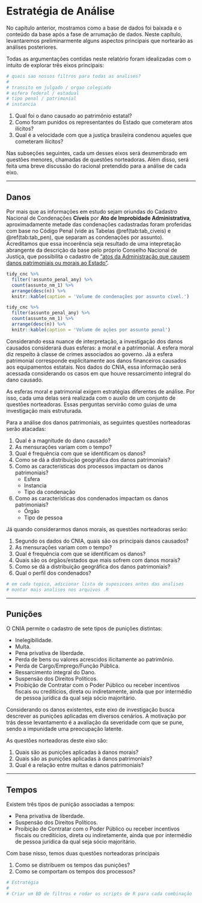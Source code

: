 # Estratégia de Análise

No capítulo anterior, mostramos como a base de dados foi baixada e o conteúdo da base após a fase de arrumação de dados. Neste capítulo, levantaremos preliminarmente alguns aspectos principais que nortearão as análises posteriores.

Todas as argumentações contidas neste relatório foram idealizadas com o intuito de explorar três eixos principais:

```r
# quais sao nossos filtros para todas as analises?
# 
# transito em julgado / orgao colegiado 
# esfera federal / estadual
# tipo penal / patrimonial
# instancia
```

1. Qual foi o dano causado ao patrimônio estatal?
1. Como foram punidos os representantes do Estado que cometeram atos ilícitos?
1. Qual é a velocidade com que a justiça brasileira condenou aqueles que cometeram ilícitos?

Nas subseções seguintes, cada um desses eixos será desmembrado em questões menores, chamadas de questões norteadoras. Além disso, será feita uma breve discussão do racional pretendido para a análise de cada eixo.

---------------------------------------------------------------------

## Danos

Por mais que as informações em estudo sejam oriundas do Cadastro Nacional de Condenações **Cíveis** por **Ato de Improbidade Administrativa**, aproximadamente metade das condenações cadastradas foram proferidas com base no Código Penal (vide as Tabelas \@ref(tab:tab_civeis) e \@ref(tab:tab_pen), que separam as condenações por assunto). Acreditamos que essa incoerência seja resultado de uma intepretação abrangente da descrição da base pelo próprio Conselho Nacional de Justiça, que possibilita o cadastro de ["atos da Administração que causem danos patrimoniais ou morais ao Estado"](http://www.cnj.jus.br/sistemas/certidoes/20650-cadastro-nacional-de-condenacoes-civeis-por-ato-de-improbidade-administrativa-cnia).

```r

tidy_cnc %>% 
  filter(!assunto_penal_any) %>% 
  count(assunto_nm_1) %>% 
  arrange(desc(n)) %>% 
  knitr::kable(caption = 'Volume de condenações por assunto cível.')

```

```r

tidy_cnc %>% 
  filter(assunto_penal_any) %>% 
  count(assunto_nm_1) %>% 
  arrange(desc(n)) %>% 
  knitr::kable(caption = 'Volume de ações por assunto penal')

```

Considerando essa nuance de interpretação, a investigação dos danos causados considerará duas esferas: a moral e a patrimonial. A esfera moral diz respeito à classe de crimes associados ao governo. Já a esfera patrimonial corresponde explicitamente aos danos financeiros causados aos equipamentos estatais. Nos dados do CNIA, essa informação será acessada considerando os casos em que houve ressarcimento integral do dano causado.

As esferas moral e patrimonial exigem estratégias diferentes de análise. Por isso, cada uma delas será realizada com o auxílo de um conjunto de questões norteadoras. Essas perguntas servirão como guias de uma investigação mais estruturada.

Para a análise dos danos patrimoniais, as seguintes questões norteadoras serão atacadas:

1. Qual é a magnitude do dano causado?
1. As mensurações variam com o tempo?
1. Qual é frequência com que se identificam os danos?
1. Como se dá a distribuição geográfica dos danos patrimoniais?
1. Como as características dos processos impactam os danos patrimoniais?
    - Esfera
    - Instancia
    - Tipo da condenação
1. Como as características dos condenados impactam os danos patrimoniais?
    - Órgão
    - Tipo de pessoa

Já quando considerarmos danos morais, as questões norteadoras serão:

1. Segundo os dados do CNIA, quais são os principais danos causados?
1. As mensurações variam com o tempo?
1. Qual é frequência com que se identificam os danos?
1. Quais são os órgãos/estados que mais sofrem com danos morais?
1. Como se dá a distribuição geográfica dos danos patrimoniais?
1. Qual o perfil dos condenados?

```r
# em cada topico, adicionar lista de suposicoes antes das analises
# montar mais analises nos arquivos .R
```

---------------------------------------------------------------------

## Punições

O CNIA permite o cadastro de sete tipos de punições distintas:

- Inelegibilidade.
- Multa.
- Pena privativa de liberdade.
- Perda de bens ou valores acrescidos ilicitamente ao patrimônio.
- Perda de Cargo/Emprego/Função Pública.
- Ressarcimento integral do Dano.
- Suspensão dos Direitos Políticos.
- Proibição de Contratar com o Poder Público ou receber incentivos fiscais ou creditícios, direta ou indiretamente, ainda que por intermédio de pessoa jurídica da qual seja sócio majoritário.

Considerando os danos existentes, este eixo de investigação busca descrever as punições aplicadas em diversos cenários. A motivação por trás desse levantamento é a avaliação da severidade com que se pune, sendo a impunidade uma preocupação latente.

As questões norteadoras deste eixo são:

1. Quais são as punições aplicadas à danos morais?
1. Quais são as punições aplicadas à danos patrimoniais?
1. Qual é a relação entre multas e danos patrimoniais?

---------------------------------------------------------------------

## Tempos

Existem três tipos de punição associadas a tempos:

- Pena privativa de liberdade.
- Suspensão dos Direitos Políticos.
- Proibição de Contratar com o Poder Público ou receber incentivos fiscais ou creditícios, direta ou indiretamente, ainda que por intermédio de pessoa jurídica da qual seja sócio majoritário.

Com base nisso, temos duas questões norteadoras principais

1. Como se distribuem os tempos das punições?
1. Como se comportam os tempos dos processos?

```r
# Estratégia
# 
# Criar um BD de filtros e rodar os scripts de R para cada combinação
```

